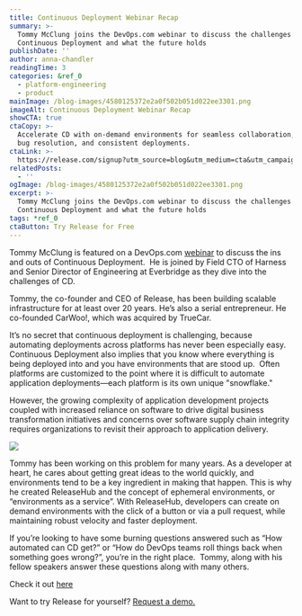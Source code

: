 ```yaml
---
title: Continuous Deployment Webinar Recap
summary: >-
  Tommy McClung joins the DevOps.com webinar to discuss the challenges of
  Continuous Deployment and what the future holds 
publishDate: ''
author: anna-chandler
readingTime: 3
categories: &ref_0
  - platform-engineering
  - product
mainImage: /blog-images/4580125372e2a0f502b051d022ee3301.png
imageAlt: Continuous Deployment Webinar Recap
showCTA: true
ctaCopy: >-
  Accelerate CD with on-demand environments for seamless collaboration, faster
  bug resolution, and consistent deployments.
ctaLink: >-
  https://release.com/signup?utm_source=blog&utm_medium=cta&utm_campaign=blog-cta&utm_content=continuous-deployment-webinar-recap
relatedPosts:
  - ''
ogImage: /blog-images/4580125372e2a0f502b051d022ee3301.png
excerpt: >-
  Tommy McClung joins the DevOps.com webinar to discuss the challenges of
  Continuous Deployment and what the future holds 
tags: *ref_0
ctaButton: Try Release for Free
---
```


Tommy McClung is featured on a DevOps.com [webinar](https://webinars.devops.com/continuous-deployment?utm_campaign=%242022.07.11%24_EdCal_Panel_Webinar_DO&utm_source=Release) to discuss the ins and outs of Continuous Deployment.  He is joined by Field CTO of Harness and Senior Director of Engineering at Everbridge as they dive into the challenges of CD.

Tommy, the co-founder and CEO of Release, has been building scalable infrastructure for at least over 20 years. He’s also a serial entrepreneur. He co-founded CarWoo!, which was acquired by TrueCar.

It’s no secret that continuous deployment is challenging, because automating deployments across platforms has never been especially easy. Continuous Deployment also implies that you know where everything is being deployed into and you have environments that are stood up.  Often platforms are customized to the point where it is difficult to automate application deployments—each platform is its own unique "snowflake."

However, the growing complexity of application development projects coupled with increased reliance on software to drive digital business transformation initiatives and concerns over software supply chain integrity requires organizations to revisit their approach to application delivery.

![](/blog-images/89d12d93c3ac871880032477371b92eb.png)

Tommy has been working on this problem for many years. As a developer at heart, he cares about getting great ideas to the world quickly, and environments tend to be a key ingredient in making that happen. This is why he created ReleaseHub and the concept of ephemeral environments, or “environments as a service”. With ReleaseHub, developers can create on demand environments with the click of a button or via a pull request, while maintaining robust velocity and faster deployment.

If you’re looking to have some burning questions answered such as “How automated can CD get?” or “How do DevOps teams roll things back when something goes wrong?”, you’re in the right place.  Tommy, along with his fellow speakers answer these questions along with many others.  

Check it out [here](https://webinars.devops.com/continuous-deployment?utm_campaign=%242022.07.11%24_EdCal_Panel_Webinar_DO&utm_source=Release)

Want to try Release for yourself? [Request a demo.](https://releasehub.com/)
